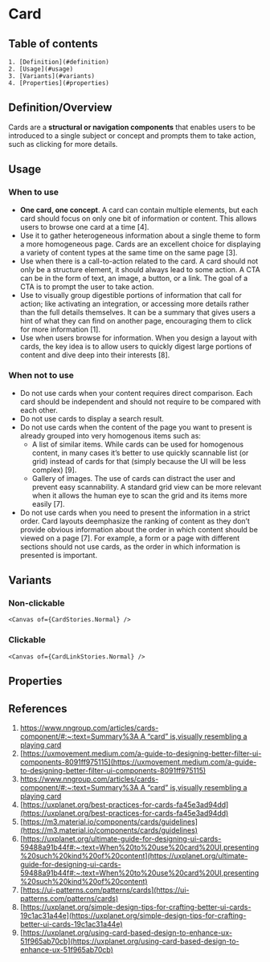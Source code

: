 

# Card

## Table of contents
    1. [Definition](#definition)
    2. [Usage](#usage)
    3. [Variants](#variants)
    4. [Properties](#properties)

<Meta title="Components/Card/Doc" />

## Definition/Overview
Cards are a **structural or navigation components** that enables users to be introduced to a single subject or concept and prompts them to take action, such as clicking for more details.
    <Canvas of={CardStories.Normal} />

## Usage

### When to use
- **One card, one concept**. A card can contain multiple elements, but each card should focus on only one bit of information or content. This allows users to browse one card at a time [4].
- Use it to gather heterogeneous information about a single theme to form a more homogeneous page. Cards are an excellent choice for displaying a variety of content types at the same time on the same page [3].
- Use when there is a call-to-action related to the card. A card should not only be a structure element, it should always lead to some action. A CTA can be in the form of text, an image, a button, or a link. The goal of a CTA is to prompt the user to take action.
- Use to visually group digestible portions of information that call for action; like activating an integration, or accessing more details rather than the full details themselves. It can be a summary that gives users a hint of what they can find on another page, encouraging them to click for more information [1].
- Use when users browse for information. When you design a layout with cards, the key idea is to allow users to quickly digest large portions of content and dive deep into their interests [8].

### When not to use
- Do not use cards when your content requires direct comparison. Each card should be independent and should not require to be compared with each other.
- Do not use cards to display a search result.
- Do not use cards when the content of the page you want to present is already grouped into very homogenous items such as:
    - A list of similar items. While cards can be used for homogenous content, in many cases it’s better to use quickly scannable list (or grid) instead of cards for that (simply because the UI will be less complex) [9].
    - Gallery of images. The use of cards can distract the user and prevent easy scannability. A standard grid view can be more relevant when it allows the human eye to scan the grid and its items more easily [7].
- Do not use cards when you need to present the information in a strict order. Card layouts deemphasize the ranking of content as they don’t provide obvious information about the order in which content should be viewed on a page [7]. For example, a form or a page with different sections should not use cards, as the order in which information is presented is important.

## Variants
### Non-clickable
    <Canvas of={CardStories.Normal} />

### Clickable
    <Canvas of={CardLinkStories.Normal} />

## Properties
<ArgTypes of={Card} />

## References
1. [https://www.nngroup.com/articles/cards-component/#:~:text=Summary%3A A “card” is,visually resembling a playing card](https://www.nngroup.com/articles/cards-component/#:~:text=Summary%3A%20A%20%E2%80%9Ccard%E2%80%9D%20is,visually%20resembling%20a%20playing%20card)
2. [https://uxmovement.medium.com/a-guide-to-designing-better-filter-ui-components-8091ff975115](https://uxmovement.medium.com/a-guide-to-designing-better-filter-ui-components-8091ff975115)
3. [https://www.nngroup.com/articles/cards-component/#:~:text=Summary%3A A “card” is,visually resembling a playing card](https://www.nngroup.com/articles/cards-component/#:~:text=Summary%3A%20A%20%E2%80%9Ccard%E2%80%9D%20is,visually%20resembling%20a%20playing%20card)
4. [https://uxplanet.org/best-practices-for-cards-fa45e3ad94dd](https://uxplanet.org/best-practices-for-cards-fa45e3ad94dd)
5. [https://m3.material.io/components/cards/guidelines](https://m3.material.io/components/cards/guidelines)
6. [https://uxplanet.org/ultimate-guide-for-designing-ui-cards-59488a91b44f#:~:text=When%20to%20use%20card%20UI,presenting%20such%20kind%20of%20content](https://uxplanet.org/ultimate-guide-for-designing-ui-cards-59488a91b44f#:~:text=When%20to%20use%20card%20UI,presenting%20such%20kind%20of%20content)
7. [https://ui-patterns.com/patterns/cards](https://ui-patterns.com/patterns/cards)
8. [https://uxplanet.org/simple-design-tips-for-crafting-better-ui-cards-19c1ac31a44e](https://uxplanet.org/simple-design-tips-for-crafting-better-ui-cards-19c1ac31a44e)
9. [https://uxplanet.org/using-card-based-design-to-enhance-ux-51f965ab70cb](https://uxplanet.org/using-card-based-design-to-enhance-ux-51f965ab70cb)

